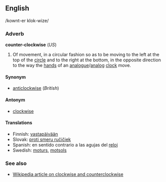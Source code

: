<!---


NOTE - When editing this page, please make corresponding edits to the page for "anticlockwise".

-->


==English==
/kownt-er klok-wize/

===Adverb===
'''counter-clockwise''' (''US'')
# Of movement, in a circular fashion so as to be moving to the left at the top of the [[circle]] and to the right at the bottom, in the opposite direction to the way the [[hand]]s of an [[analogue]]/[[analog]] [[clock]] move.

====Synonym====
*[[anticlockwise]] (''British'')

====Antonym====
*[[clockwise]]

====Translations====
*Finnish: [[vastapäivään]]
*Slovak: [[proti smeru ručičiek]]
*Spanish: en sentido contrario a las agujas del [[reloj]]
*Swedish: [[moturs]], [[motsols]]

===See also===
*[[w:Clockwise_and_counterclockwise|Wikipedia article on clockwise and counterclockwise]]